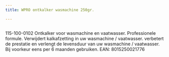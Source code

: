```yaml
---
title: WPRO ontkalker wasmachine 250gr.

---
```



<Image src={imageProduct} width={imageProduct.width} alt="" />


115-100-0102
Ontkalker voor wasmachine en vaatwasser.
Professionele formule. Verwijdert kalkafzetting in uw wasmachine / vaatwasser.
verbetert de prestatie en verlengt de levensduur van uw wasmachine / vaatwasser.
Bij voorkeur eens per 6 maanden gebruiken.
EAN: 8015250021776
